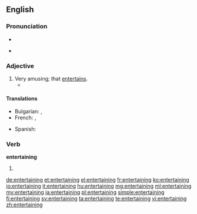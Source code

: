 ==English==

===Pronunciation===
* {{audio|en-us-entertaining.ogg|Audio (US)}}

* {{rhymes|eɪnɪŋ}}

===Adjective===
{{en-adj}}

# Very amusing; that [[entertain]]s.
#* {{quote-news
|year=2011
|date=October 1
|author=Phil Dawkes
|title=Sunderland   2 - 2   West Brom
|work=BBC Sport
|url=http://news.bbc.co.uk/sport2/hi/football/eng_prem/15045630.stm
|page=
|passage=Sunderland came back from two goals down to earn a point from an '''entertaining''' encounter with West Brom.}}

====Translations====
{{trans-top|amusing}}
* Bulgarian: {{t+|bg|забавен|sc=Cyrl}}, {{t+|bg|занимателен|sc=Cyrl}}
* French: {{t+|fr|divertissant|m}}, {{t+|fr|distrayant}}
{{trans-mid}}
* Spanish: {{t+|es|divertido|m}}
{{trans-bottom}}

===Verb===
'''entertaining'''

# {{present participle of|entertain}}

[[de:entertaining]]
[[et:entertaining]]
[[el:entertaining]]
[[fr:entertaining]]
[[ko:entertaining]]
[[io:entertaining]]
[[it:entertaining]]
[[hu:entertaining]]
[[mg:entertaining]]
[[ml:entertaining]]
[[my:entertaining]]
[[ja:entertaining]]
[[pl:entertaining]]
[[simple:entertaining]]
[[fi:entertaining]]
[[sv:entertaining]]
[[ta:entertaining]]
[[te:entertaining]]
[[vi:entertaining]]
[[zh:entertaining]]